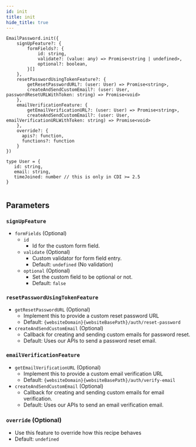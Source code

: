 ```yaml
---
id: init
title: init
hide_title: true
---
```


```tsx
EmailPassword.init({
    signUpFeature?: {
        formFields?: {
            id: string,
            validate?: (value: any) => Promise<string | undefined>,
            optional?: boolean,
        }[]
    },
    resetPasswordUsingTokenFeature?: {
        getResetPasswordURL?: (user: User) => Promise<string>,
        createAndSendCustomEmail?: (user: User, passwordResetURLWithToken: string) => Promise<void>
    },
    emailVerificationFeature: {
        getEmailVerificationURL?: (user: User) => Promise<string>,
        createAndSendCustomEmail?: (user: User, emailVerificationURLWithToken: string) => Promise<void>
    },
    override?: {
      apis?: function,
      functions?: function
    }
})

type User = {
   id: string,
   email: string,
   timeJoined: number // this is only in CDI >= 2.5
}
        
```

## Parameters
### ``signUpFeature``
- ``formFields`` (Optional)
  - ``id``
    - Id for the custom form field.
  - ``validate`` (Optional)
    - Custom validator for form field entry.
    - Default: `undefined` (No validation)
  - ``optional`` (Optional)
    - Set the custom field to be optional or not.
    - Default: `false`

### ``resetPasswordUsingTokenFeature``
- ``getResetPasswordURL`` (Optional)
  - Implement this to provide a custom reset password URL
  - Default: `{websiteDomain}{websiteBasePath}/auth/reset-password`
- ``createAndSendCustomEmail`` (Optional)
  - Callback for creating and sending custom emails for password reset.
  - Default: Uses our APIs to send a password reset email.
  
### ``emailVerificationFeature``
- ``getEmailVerificationURL`` (Optional)
  - Implement this to provide a custom email verification URL
  - Default: `{websiteDomain}{websiteBasePath}/auth/verify-email`
- ``createAndSendCustomEmail`` (Optional)
  - Callback for creating and sending custom emails for email verification.
  - Default: Uses our APIs to send an email verification email.

### `override` (Optional)
- Use this feature to override how this recipe behaves
- Default: `undefined`